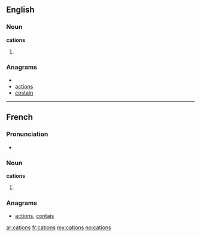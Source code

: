 {{also|catións}}
==English==

===Noun===
'''cations'''

# {{plural of|cation}}

===Anagrams===
* {{alphagram|acinost}}
* [[actions#English|actions]]
* [[costain#English|costain]]

----

==French==

===Pronunciation===
* {{IPA|/katjɔ̃/|lang=fr}}

===Noun===
'''cations''' {{m|p}}

# {{plural of|cation|lang=fr}}

===Anagrams===
* [[actions#French|actions]], [[contais#French|contais]]

[[ar:cations]]
[[fr:cations]]
[[my:cations]]
[[no:cations]]